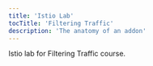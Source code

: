 ---
title: 'Istio Lab'
tocTitle: 'Filtering Traffic'
description: 'The anatomy of an addon'
---

Istio lab for Filtering Traffic course.

